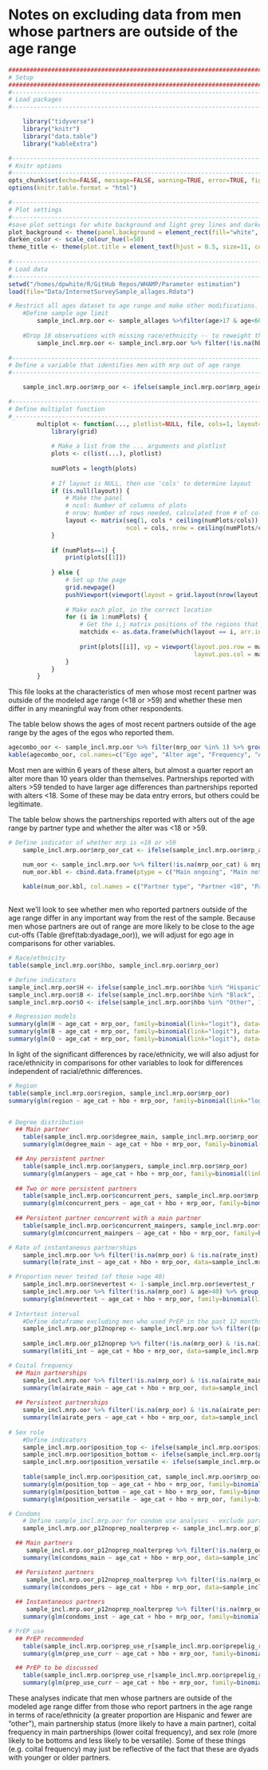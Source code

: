 # Notes on excluding data from men whose partners are outside of the age range {#alter_age_boundary}
```r
####################################################################################
# Setup
####################################################################################
#-----------------------------------------------------------------------------------
# Load packages
#-----------------------------------------------------------------------------------

    library("tidyverse")
    library("knitr")
    library("data.table")
    library("kableExtra")

#-----------------------------------------------------------------------------------
# Knitr options
#-----------------------------------------------------------------------------------
opts_chunk$set(echo=FALSE, message=FALSE, warning=TRUE, error=TRUE, fig.align = "center")
options(knitr.table.format = "html") 

#-----------------------------------------------------------------------------------
# Plot settings
#-----------------------------------------------------------------------------------
#save plot settings for white background and light grey lines and darkening the colors a bit
plot_background <- theme(panel.background = element_rect(fill="white", colour = "black")) + theme(panel.grid.major = element_line(colour = "grey90"))
darken_color <- scale_colour_hue(l=50)
theme_title <- theme(plot.title = element_text(hjust = 0.5, size=11, colour = "grey33")) 
        
#-----------------------------------------------------------------------------------
# Load data
#-----------------------------------------------------------------------------------
setwd("/homes/dpwhite/R/GitHub Repos/WHAMP/Parameter estimation")
load(file="Data/InternetSurveySample_allages.Rdata")

# Restrict all ages dataset to age range and make other modifications. Don't use the "sample" dataset b/c that excludes men with a partner outside the age range for calculation of some parameters
    #Define sample age limit
        sample_incl.mrp.oor <- sample_allages %>%filter(age>17 & age<60)
        
    #Drop 18 observations with missing race/ethnicity -- to reweight the sample, can only use non-missing obs
        sample_incl.mrp.oor <- sample_incl.mrp.oor %>% filter(!is.na(hbo))
        
#-----------------------------------------------------------------------------------
# Define a variable that identifies men with mrp out of age range
#-----------------------------------------------------------------------------------

    sample_incl.mrp.oor$mrp_oor <- ifelse(sample_incl.mrp.oor$mrp_ageinyears_approx<18 | sample_incl.mrp.oor$mrp_ageinyears_approx >59, 1, ifelse(!is.na(sample_incl.mrp.oor$mrp_ageinyears_approx), 0, NA))

#----------------------------------------------------------------------------------
# Define multiplot function
#_---------------------------------------------------------------------------------
        multiplot <- function(..., plotlist=NULL, file, cols=1, layout=NULL) {
            library(grid)
            
            # Make a list from the ... arguments and plotlist
            plots <- c(list(...), plotlist)
            
            numPlots = length(plots)
            
            # If layout is NULL, then use 'cols' to determine layout
            if (is.null(layout)) {
                # Make the panel
                # ncol: Number of columns of plots
                # nrow: Number of rows needed, calculated from # of cols
                layout <- matrix(seq(1, cols * ceiling(numPlots/cols)),
                                 ncol = cols, nrow = ceiling(numPlots/cols))
            }
            
            if (numPlots==1) {
                print(plots[[1]])
                
            } else {
                # Set up the page
                grid.newpage()
                pushViewport(viewport(layout = grid.layout(nrow(layout), ncol(layout))))
                
                # Make each plot, in the correct location
                for (i in 1:numPlots) {
                    # Get the i,j matrix positions of the regions that contain this subplot
                    matchidx <- as.data.frame(which(layout == i, arr.ind = TRUE))
                    
                    print(plots[[i]], vp = viewport(layout.pos.row = matchidx$row,
                                                    layout.pos.col = matchidx$col))
                }
            }
        }
```

This file looks at the characteristics of men whose most recent partner was outside of the modeled age range (<18 or >59) and whether these men differ in any meaningful way from other respondents. 

The table below shows the ages of most recent partners outside of the age range by the ages of the egos who reported them.
```r
agecombo_oor <- sample_incl.mrp.oor %>% filter(mrp_oor %in% 1) %>% group_by(age, mrp_ageinyears_approx) %>% summarise(Freq = n()) %>% mutate(agediff = abs(age - mrp_ageinyears_approx))
kable(agecombo_oor, col.names=c("Ego age", "Alter age", "Frequency", "Age difference (abs value)"), caption = "Ego and alter age for alters out of modeled age range") %>% kable_styling(full_width=F, position="center")
```
Most men are within 6 years of these alters, but almost a quarter report an alter more than 10 years older than themselves. Partnerships reported with alters >59 tended to have larger age differences than partnerships reported with alters <18. Some of these may be data entry errors, but others could be legitimate. 

The table below shows the partnerships reported with alters out of the age range by partner type and whether the alter was <18 or >59. 
```r
# Define indicator of whether mrp is <18 or >59
    sample_incl.mrp.oor$mrp_oor_cat <- ifelse(sample_incl.mrp.oor$mrp_ageinyears_approx<18, "MRP <18", ifelse(sample_incl.mrp.oor$mrp_ageinyears_approx>59, "MRP >59", ifelse(!is.na(sample_incl.mrp.oor$mrp_ageinyears_approx), "MRP 18-59", NA)))

    num_oor <- sample_incl.mrp.oor %>% filter(!is.na(mrp_oor_cat) & mrp_oor %in% 1) %>% group_by(mrp_oor_cat, mrp_type_r, mrp_ongoing) %>% summarise(freq=n())
    num_oor.kbl <- cbind.data.frame(ptype = c("Main ongoing", "Main not ongoing", "Persistent ongoing", "Persistent not ongoing", "One-time", "Total"), lt18 = c(num_oor$freq[num_oor$mrp_oor_cat %in% "MRP <18" & num_oor$mrp_type_r %in% "Main" & num_oor$mrp_ongoing %in% 1], num_oor$freq[num_oor$mrp_oor_cat %in% "MRP <18" & num_oor$mrp_type_r %in% "Main" & num_oor$mrp_ongoing %in% 0], num_oor$freq[num_oor$mrp_oor_cat %in% "MRP <18" & num_oor$mrp_type_r %in% "Casual" & num_oor$mrp_ongoing %in% 1], 0, 0, sum(num_oor$freq[num_oor$mrp_oor_cat %in% "MRP <18"])), gt59 = c(num_oor$freq[num_oor$mrp_oor_cat %in% "MRP >59" & num_oor$mrp_type_r %in% "Main" & num_oor$mrp_ongoing %in% 1], 0, num_oor$freq[num_oor$mrp_oor_cat %in% "MRP >59" & num_oor$mrp_type_r %in% "Casual" & num_oor$mrp_ongoing %in% 1], 0, num_oor$freq[num_oor$mrp_oor_cat %in% "MRP >59" & num_oor$mrp_type_r %in% "One time"], sum(num_oor$freq[num_oor$mrp_oor_cat %in% "MRP >59"])))
    
    kable(num_oor.kbl, col.names = c("Partner type", "Partner <18", "Partner >59")) %>% row_spec(6, bold=T) %>% kable_styling(full_width=F, position="center")
    
```

Next we'll look to see whether men who reported partners outside of the age range differ in any important way from the rest of the sample. Because men whose partners are out of range are more likely to be close to the age cut-offs (Table \@ref(tab:dyadage_oor)), we will adjust for ego age in comparisons for other variables.

```r
# Race/ethnicity
table(sample_incl.mrp.oor$hbo, sample_incl.mrp.oor$mrp_oor)

# Define indicators
sample_incl.mrp.oor$H <- ifelse(sample_incl.mrp.oor$hbo %in% "Hispanic", 1, ifelse(!is.na(sample_incl.mrp.oor$hbo), 0, NA))
sample_incl.mrp.oor$B <- ifelse(sample_incl.mrp.oor$hbo %in% "Black", 1, ifelse(!is.na(sample_incl.mrp.oor$hbo), 0, NA))
sample_incl.mrp.oor$O <- ifelse(sample_incl.mrp.oor$hbo %in% "Other", 1, ifelse(!is.na(sample_incl.mrp.oor$hbo), 0, NA))

# Regression models
summary(glm(H ~ age_cat + mrp_oor, family=binomial(link="logit"), data=sample_incl.mrp.oor))
summary(glm(B ~ age_cat + mrp_oor, family=binomial(link="logit"), data=sample_incl.mrp.oor))
summary(glm(O ~ age_cat + mrp_oor, family=binomial(link="logit"), data=sample_incl.mrp.oor))

```

In light of the significant differences by race/ethnicity, we will also adjust for race/ethnicity in comparisons for other variables to look for differences independent of racial/ethnic differences.

```r
# Region
table(sample_incl.mrp.oor$region, sample_incl.mrp.oor$mrp_oor)
summary(glm(region ~ age_cat + hbo + mrp_oor, family=binomial(link="logit"), data=sample_incl.mrp.oor))


# Degree distribution
  ## Main partner
    table(sample_incl.mrp.oor$degree_main, sample_incl.mrp.oor$mrp_oor)
    summary(glm(degree_main ~ age_cat + hbo + mrp_oor, family=binomial(link="logit"), data=sample_incl.mrp.oor))

  ## Any persistent partner
    table(sample_incl.mrp.oor$anypers, sample_incl.mrp.oor$mrp_oor)
    summary(glm(anypers ~ age_cat + hbo + mrp_oor, family=binomial(link="logit"), data=sample_incl.mrp.oor))
    
  ## Two or more persistent partners
    table(sample_incl.mrp.oor$concurrent_pers, sample_incl.mrp.oor$mrp_oor)
    summary(glm(concurrent_pers ~ age_cat + hbo + mrp_oor, family=binomial(link="logit"), data=sample_incl.mrp.oor))
    
  ## Persistent partner concurrent with a main partner
    table(sample_incl.mrp.oor$concurrent_mainpers, sample_incl.mrp.oor$mrp_oor)
    summary(glm(concurrent_mainpers ~ age_cat + hbo + mrp_oor, family=binomial(link="logit"), data=sample_incl.mrp.oor))

# Rate of instantaneous partnerships
    sample_incl.mrp.oor %>% filter(!is.na(mrp_oor) & !is.na(rate_inst)) %>% group_by(mrp_oor) %>% summarise(n = n(), median = median(rate_inst, na.rm = TRUE), mean = mean(rate_inst, na.rm=TRUE))
    summary(lm(rate_inst ~ age_cat + hbo + mrp_oor, data=sample_incl.mrp.oor))

# Proportion never tested (of those >age 40)
    sample_incl.mrp.oor$nevertest <- 1-sample_incl.mrp.oor$evertest_r
    sample_incl.mrp.oor %>% filter(!is.na(mrp_oor) & age>40) %>% group_by(mrp_oor) %>% summarise(n = n(), never_tested = mean(nevertest, na.rm=TRUE))
    summary(glm(nevertest ~ age_cat + hbo + mrp_oor, family=binomial(link="logit"), data=sample_incl.mrp.oor, subset = age %in% c(40:59)))
    
# Intertest interval
    #Define dataframe excluding men who used PrEP in the past 12 months
    sample_incl.mrp.oor_p12noprep <- sample_incl.mrp.oor %>% filter((prep_use_r %in% c("Took PrEP in the past", "Never taken PrEP")) & !(monthsago_lastprep %in% c(0:12)))
    
    sample_incl.mrp.oor_p12noprep %>% filter(!is.na(mrp_oor) & !is.na(iti_int)) %>% group_by(mrp_oor) %>% summarise(median = median(iti_int, na.rm = TRUE), mean = mean(iti_int, na.rm=TRUE))
    summary(lm(iti_int ~ age_cat + hbo + mrp_oor, data=sample_incl.mrp.oor_p12noprep))

# Coital frequency
  ## Main partnerships
    sample_incl.mrp.oor %>% filter(!is.na(mrp_oor) & !is.na(airate_main)) %>% group_by(mrp_oor) %>% summarise(n = n(), median = median(airate_main, na.rm = TRUE), mean = mean(airate_main, na.rm=TRUE))
    summary(lm(airate_main ~ age_cat + hbo + mrp_oor, data=sample_incl.mrp.oor))
    
  ## Persistent partnerships
    sample_incl.mrp.oor %>% filter(!is.na(mrp_oor) & !is.na(airate_pers)) %>% group_by(mrp_oor) %>% summarise(n = n(), median = median(airate_pers, na.rm = TRUE), mean = mean(airate_pers, na.rm=TRUE))
    summary(lm(airate_pers ~ age_cat + hbo + mrp_oor, data=sample_incl.mrp.oor))
    
# Sex role
    #Define indicators
    sample_incl.mrp.oor$position_top <- ifelse(sample_incl.mrp.oor$position_cat=="Exclusively top", 1, ifelse(!is.na(sample_incl.mrp.oor$position_cat), 0, NA))
    sample_incl.mrp.oor$position_bottom <- ifelse(sample_incl.mrp.oor$position_cat=="Exclusively bottom", 1, ifelse(!is.na(sample_incl.mrp.oor$position_cat), 0, NA))
    sample_incl.mrp.oor$position_versatile <- ifelse(sample_incl.mrp.oor$position_cat=="Versatile", 1, ifelse(!is.na(sample_incl.mrp.oor$position_cat), 0, NA))
    
    table(sample_incl.mrp.oor$position_cat, sample_incl.mrp.oor$mrp_oor)
    summary(glm(position_top ~ age_cat + hbo + mrp_oor, family=binomial(link="logit"), data=sample_incl.mrp.oor))
    summary(glm(position_bottom ~ age_cat + hbo + mrp_oor, family=binomial(link="logit"), data=sample_incl.mrp.oor))
    summary(glm(position_versatile ~ age_cat + hbo + mrp_oor, family=binomial(link="logit"), data=sample_incl.mrp.oor))

# Condoms
    # Define sample_incl.mrp.oor for condom use analyses - exclude partners on PrEP and men who have taken PrEP in the past 12 months
    sample_incl.mrp.oor_p12noprep_noalterprep <- sample_incl.mrp.oor_p12noprep %>% filter(!(mrp_prep_r %in% 1))

  ## Main partners
     sample_incl.mrp.oor_p12noprep_noalterprep %>% filter(!is.na(mrp_oor) & !is.na(condoms_main)) %>% group_by(mrp_oor) %>% summarise(n = n(), mean = mean(condoms_main, na.rm=TRUE))
    summary(lm(condoms_main ~ age_cat + hbo + mrp_oor, data=sample_incl.mrp.oor_p12noprep_noalterprep))

  ## Persistent partners
     sample_incl.mrp.oor_p12noprep_noalterprep %>% filter(!is.na(mrp_oor) & !is.na(condoms_pers)) %>% group_by(mrp_oor) %>% summarise(n = n(), mean = mean(condoms_pers, na.rm=TRUE))
    summary(lm(condoms_pers ~ age_cat + hbo + mrp_oor, data=sample_incl.mrp.oor_p12noprep_noalterprep))
    
  ## Instantaneous partners
     sample_incl.mrp.oor_p12noprep_noalterprep %>% filter(!is.na(mrp_oor) & !is.na(condoms_inst)) %>% group_by(mrp_oor) %>% summarise(n = n(), mean = mean(condoms_inst, na.rm=TRUE))
    summary(glm(condoms_inst ~ age_cat + hbo + mrp_oor, family=binomial(link="logit"), data=sample_incl.mrp.oor_p12noprep_noalterprep))

# PrEP use
  ## PrEP recommended
    table(sample_incl.mrp.oor$prep_use_r[sample_incl.mrp.oor$prepelig_r %in% "Recommend"], sample_incl.mrp.oor$mrp_oor[sample_incl.mrp.oor$prepelig_r %in% "Recommend"])
    summary(glm(prep_use_curr ~ age_cat + hbo + mrp_oor, family=binomial(link="logit"), data=sample_incl.mrp.oor, subset = prepelig_r %in% "Recommend"))

  ## PrEP to be discussed
    table(sample_incl.mrp.oor$prep_use_r[sample_incl.mrp.oor$prepelig_r %in% "Discuss"], sample_incl.mrp.oor$mrp_oor[sample_incl.mrp.oor$prepelig_r %in% "Discuss"])
    summary(glm(prep_use_curr ~ age_cat + hbo + mrp_oor, family=binomial(link="logit"), data=sample_incl.mrp.oor, subset = prepelig_r %in% "Discuss"))

```

These analyses indicate that men whose partners are outside of the modeled age range differ from those who report partners in the age range in terms of race/ethnicity (a greater proportion are Hispanic and fewer are "other"), main partnership status (more likely to have a main partner), coital frequency in main partnerships (lower coital frequency), and sex role (more likely to be bottoms and less likely to be versatile). Some of these things (e.g. coital frequency) may just be reflective of the fact that these are dyads with younger or older partners.